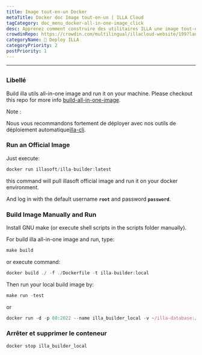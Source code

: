 ```yaml
---
title: Image tout-en-un Docker
metaTitle: Docker doc Image tout-en-un | ILLA Cloud
tagCategory: doc_menu_docker-all-in-one-image_click
desc: Apprenez comment construire des utilitaires ILLA une image tout-en-un et exécutez-la sur votre machine.
crowdinRepo: https://crowdin.com/multilingual/illacloud-website/199?languages=fr&filter=basic&value=0
categoryName: 👷 Deploy ILLA
categoryPriority: 2
postPriority: 1
---
```


* * *

## <h2 hidden>Image tout-en-un Docker</h2>

### Libellé

Build illa utils all-in-one image and run it on your machine. Please checkout this repo for more info [build-all-in-one-image](https://github.com/illacloud/build-all-in-one-image).

Note :

Nous vous recommandons fortement de déployer avec nos outils de déploiement automatique[illa-cli](https://github.com/illacloud/illa).

### Run an Official Image

Just execute:

```jsx
docker run illasoft/illa-builder:latest
```

this command will pull illasoft official image and run it on your docker environment.

And log in with the default username **`root`** and password **`password`**.

### Build Image Manually and Run

Install GNU make (or execute shell scripts in the scripts folder manually).

For build illa all-in-one image and run, type:

```jsx
make build
```

or execute command:

```jsx
docker build ./ -f ./Dockerfile -t illa-builder:local
```

Then run your local build image by:

```jsx
make run -test
```

or 

```jsx
docker run -d -p 80:2022 --name illa_builder_local -v ~/illa-database:/opt/illa/database -v ~/illa-drive:/opt/illa/drive illa-builder:local
```

### Arrêter et supprimer le conteneur

```jsx
docker stop illa_builder_local
```
